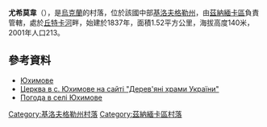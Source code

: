{{coord|48|55|26|N|32|37|49|E|scale:100000_region:UA|display=title}}

'''尤希莫韋'''（{{lang-uk|Юхимове}}），是[[烏克蘭|烏克蘭]]的村落，位於該國中部[[基洛夫格勒州|基洛夫格勒州]]，由[[茲納緬卡區_(烏克蘭)|茲納緬卡區]]負責管轄，處於[[丘特卡河|丘特卡河]]畔，始建於1837年，面積1.52平方公里，海拔高度140米，2001年人口213。

==參考資料==
*[http://gska2.rada.gov.ua/pls/z7502/A005?rdat1=30.01.2010&rf7571=16784 Юхимове]{{dead link|date=2017年12月 |bot=InternetArchiveBot |fix-attempted=yes }}
* [http://derev.org.ua/inshi/jukhymove.htm Церква в с. Юхимове на сайті "Дерев'яні храми України"] {{Wayback|url=http://derev.org.ua/inshi/jukhymove.htm |date=20160124144631 }}
* [http://weather.in.ua/ua/kirovogradskaja/29386 Погода в селі Юхимове] {{Wayback|url=http://weather.in.ua/ua/kirovogradskaja/29386 |date=20111220180818 }}

{{DEFAULTSORT:Юхимове}}
[[Category:基洛夫格勒州村落|Category:基洛夫格勒州村落]]
[[Category:茲納緬卡區村落|Category:茲納緬卡區村落]]


{{Kirovohrad-geo-stub}}